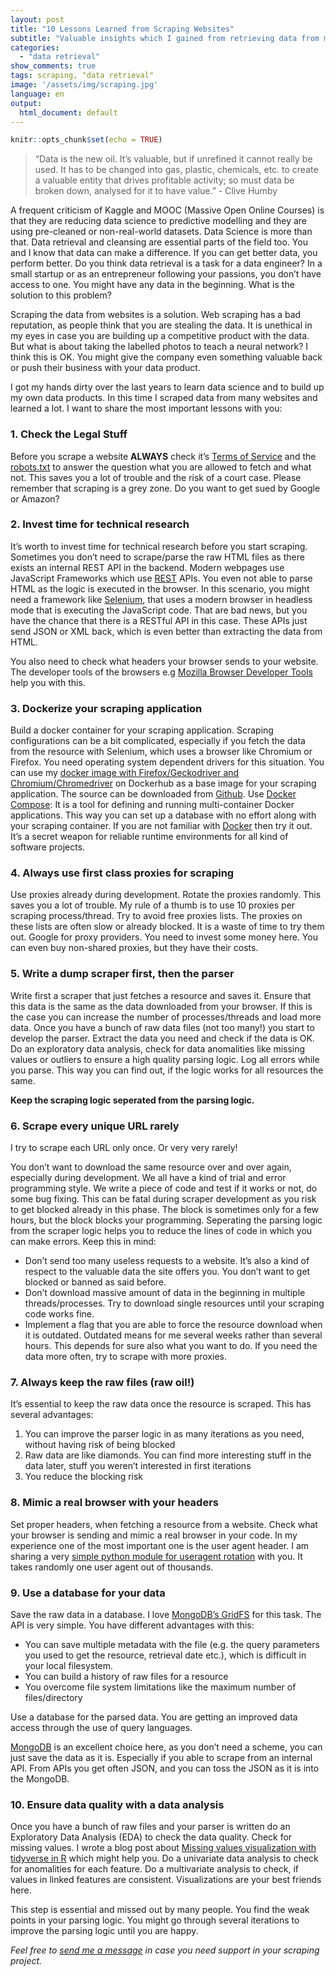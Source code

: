 ```yaml
---
layout: post
title: "10 Lessons Learned from Scraping Websites"
subtitle: "Valuable insights which I gained from retrieving data from many websites over the last years which I want to share with you"
categories:
  - "data retrieval"
show_comments: true
tags: scraping, "data retrieval"
image: '/assets/img/scraping.jpg'
language: en
output:
  html_document: default
---
```


```r
knitr::opts_chunk$set(echo = TRUE)
```

> "Data is the new oil. It's valuable, but if unrefined it cannot really be used. It has to be changed into gas, plastic, chemicals, etc. to create a valuable entity that drives profitable activity; so must data be broken down, analysed for it to have value." - Clive Humby

A frequent criticism of Kaggle and MOOC (Massive Open Online Courses) is that they are reducing data science to predictive modelling and they are using pre-cleaned or non-real-world datasets. Data Science is more than that. Data retrieval and cleansing are essential parts of the field too. You and I know that data can make a difference. If you can get better data, you perform better. Do you think data retrieval is a task for a data engineer? In a small startup or as an entrepreneur following your passions, you don't have access to one. You might have any data in the beginning. What is the solution to this problem? 

Scraping the data from websites is a solution. Web scraping has a bad reputation, as people think that you are stealing the data. It is unethical in my eyes in case you are building up a competitive product with the data. But what is about taking the labelled photos to teach a neural network? I think this is OK. You might give the company even something valuable back or push their business with your data product.

I got my hands dirty over the last years to learn data science and to build up my own data products. In this time I scraped data from many websites and learned a lot. I want to share the most important lessons with you:

### 1. Check the Legal Stuff

Before you scrape a website __ALWAYS__ check it's [Terms of Service](https://en.wikipedia.org/wiki/Terms_of_service) and the  [robots.txt](https://en.wikipedia.org/wiki/Robots_exclusion_standard) to answer the question what you are allowed to fetch and what not. This saves you a lot of trouble and the risk of a court case. Please remember that scraping is a grey zone. Do you want to get sued by Google or Amazon?

### 2. Invest time for technical research

It's worth to invest time for technical research before you start scraping. Sometimes you don't need to scrape/parse the raw HTML files as there exists an internal REST API in the backend. Modern webpages use JavaScript Frameworks which use [REST](https://en.wikipedia.org/wiki/Representational_state_transfer) APIs. You even not able to parse HTML as the logic is executed in the browser. In this scenario, you might need a framework like [Selenium](https://www.seleniumhq.org/), that uses a modern browser in headless mode that is executing the JavaScript code. That are bad news, but you have the chance that there is a RESTful API in this case. These APIs just send JSON or XML back, which is even better than extracting the data from HTML. 

You also need to check what headers your browser sends to your website. The developer tools of the browsers e.g [Mozilla Browser Developer Tools](https://developer.mozilla.org/en-US/docs/Learn/Common_questions/What_are_browser_developer_tools) help you with this.


### 3. Dockerize your scraping application

Build a docker container for your scraping application. Scraping configurations can be a bit complicated, especially if you fetch the data from the resource with Selenium, which uses a browser like Chromium or Firefox. You need operating system dependent drivers for this situation. You can use my [docker image with Firefox/Geckodriver and Chromium/Chromedriver](https://cloud.docker.com/repository/docker/jenslaufer/docker-chromedriver-geckodriver) on Dockerhub as a base image for your scraping application. The source can be downloaded from [Github](https://github.com/jenslaufer/docker-chromedriver-geckodriver). Use [Docker Compose](https://docs.docker.com/compose/): It is a tool for defining and running multi-container Docker applications. This way you can set up a database with no effort along with your scraping container.
If you are not familiar with [Docker](https://github.com) then try it out. It's a secret weapon for reliable runtime environments for all kind of software projects.



### 4. Always use first class proxies for scraping

Use proxies already during development. Rotate the proxies randomly. This saves you a lot of trouble. My rule of a thumb is to use 10 proxies per scraping process/thread. Try to avoid free proxies lists. The proxies on these lists are often slow or already blocked. It is a waste of time to try them out. Google for proxy providers. You need to invest some money here. You can even buy non-shared proxies, but they have their costs.


### 5. Write a dump scraper first, then the parser


Write first a scraper that just fetches a resource and saves it. Ensure that this data is the same as the data downloaded from your browser. If this is the case you can increase the number of processes/threads and load more data. Once you have a bunch of raw data files (not too many!) you start to develop the parser. Extract the data you need and check if the data is OK. Do an exploratory data analysis, check for data anomalities like missing values or outliers to ensure a high quality parsing logic. Log all errors while you parse. This way you can find out, if the logic works for all resources the same. 

__Keep the scraping logic seperated from the parsing logic.__


### 6. Scrape every unique URL rarely

I try to scrape each URL only once. Or very very rarely!

You don't want to download the same resource over and over again, especially during development. We all have a kind of trial and error programming style. We write a piece of code and test if it works or not, do some bug fixing. This can be fatal during scraper development as you risk to get blocked already in this phase. The block is sometimes only for a few hours, but the block blocks your programming. Seperating the parsing logic from the scraper logic helps you to reduce the lines of code in which you can make errors. Keep this in mind:

- Don't send too many useless requests to a website. It's also a kind of respect to the valuable data the site offers you. You don't want to get blocked or banned as said before.
- Don't download massive amount of data in the beginning in multiple threads/processes. Try to download single resources until your scraping code works fine.
- Implement a flag that you are able to force the resource download when it is outdated. Outdated means for me several weeks rather than several hours. This depends for sure also what you want to do. If you need the data more often, try to scrape with more proxies.

### 7. Always keep the raw files (raw oil!)

It's essential to keep the raw data once the resource is scraped. This has several advantages:

1. You can improve the parser logic in as many iterations as you need, without having risk of being blocked
2. Raw data are like diamonds. You can find more interesting stuff in the data later, stuff you weren't interested in first iterations
3. You reduce the blocking risk

### 8. Mimic a real browser with your headers

Set proper headers, when fetching a resource from a website. Check what your browser is sending and mimic a real browser in your code. In my experience one of the most important one is the user agent header. I am sharing a very [simple python module for useragent rotation](https://github.com/jenslaufer/pyuseragents) with you. It takes randomly one user agent out of thousands.

### 9. Use a database for your data

Save the raw data in a database. I love [MongoDB's GridFS](https://docs.mongodb.com/manual/core/gridfs/) for this task. The API is very simple. You have different advantages with this:

- You can save multiple metadata with the file (e.g. the query parameters you used to get the resource, retrieval date etc.), which is difficult in your local filesystem.
- You can build a history of raw files for a resource
- You overcome file system limitations like the maximum number of files/directory

Use a database for the parsed data. You are getting an improved data access through the use of query languages. 

[MongoDB](https://www.mongodb.com/) is an excellent choice here, as you don't need a scheme, you can just save the data as it is. Especially if you able to scrape from an internal API. From APIs you get often JSON, and you can toss the JSON as it is into the MongoDB.

### 10. Ensure data quality with a data analysis

Once you have a bunch of raw files and your parser is written do an Exploratory Data Analysis (EDA) to check the data quality. Check for missing values. I wrote a blog post about [Missing values visualization with tidyverse in R](http://jenslaufer.com/data/analysis/visualize_missing_values_with_ggplot.html) which might help you. Do a univariate data analysis to check for anomalities for each feature. Do a multivariate analysis to check, if values in linked features are consistent. Visualizations are your best friends here.

This step is essential and missed out by many people. You find the weak points in your parsing logic. You might go through several iterations to improve the parsing logic until you are happy.

_Feel free to [send me a message](mailto:jenslaufer@gmail.com) in case you need support in your scraping project._